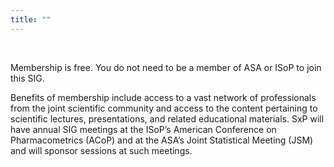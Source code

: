 ```yaml
---
title: ""
---
```


<!-- MailerLite Universal -->
<script>
    (function(w,d,e,u,f,l,n){w[f]=w[f]||function(){(w[f].q=w[f].q||[])
    .push(arguments);},l=d.createElement(e),l.async=1,l.src=u,
    n=d.getElementsByTagName(e)[0],n.parentNode.insertBefore(l,n);})
    (window,document,'script','https://assets.mailerlite.com/js/universal.js','ml');
    ml('account', '159614');
</script>
<!-- End MailerLite Universal -->

<div class="ml-embedded" data-form="ypuIr3"></div>

<br>


Membership is free. You do not need to be a member of ASA or ISoP to join this SIG.

Benefits of membership include access to a vast network of professionals from the joint scientific community and access to the content pertaining to scientific lectures, presentations, and related educational materials. SxP will have annual SIG meetings at the ISoP's American Conference on Pharmacometrics (ACoP) and at the ASA's Joint Statistical Meeting (JSM) and will sponsor sessions at such meetings.
